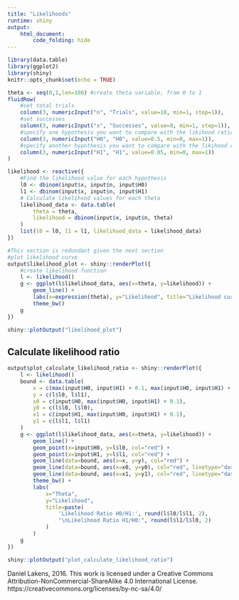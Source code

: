 ```yaml
---
title: "Likelihoods"
runtime: shiny
output: 
    html_document:
        code_folding: hide
---
```


```r
library(data.table)
library(ggplot2)
library(shiny)
knitr::opts_chunk$set(echo = TRUE)
```

```r
theta <- seq(0,1,len=100) #create theta variable, from 0 to 1
fluidRow(
    #set total trials
    column(3, numericInput("n", "Trials", value=10, min=1, step=1)),
    #set successes
    column(3, numericInput("x", "Successes", value=8, min=1, step=1)),
    #specify one hypothesis you want to compare with the likihood ratio
    column(3, numericInput("H0", "H0", value=0.5, min=0, max=1)),
    #specify another hypothesis you want to compare with the likihood ratio
    column(3, numericInput("H1", "H1", value=0.05, min=0, max=1))
)

likelihood <- reactive({
    #Find the likelihood value for each hypothesis
    l0 <- dbinom(input$x, input$n, input$H0)
    l1 <- dbinom(input$x, input$n, input$H1)
    # Calculate likelihood values for each theta
    likelihood_data <- data.table(
        theta = theta,
        likelihood = dbinom(input$x, input$n, theta)
    )
    list(l0 = l0, l1 = l1, likelihood_data = likelihood_data)
})
```

```r
#This section is redundant given the next section
#plot likelihood curve
output$likelihood_plot <- shiny::renderPlot({
    #create likelihood function
    l <- likelihood()
    g <- ggplot(l$likelihood_data, aes(x=theta, y=likelihood)) +
        geom_line() +
        labs(x=expression(theta), y="Likelihood", title="Likelihood curve") +
        theme_bw()
    g
})

shiny::plotOutput("likelihood_plot")
```

## Calculate likelihood ratio

```r
output$plot_calculate_likelihood_ratio <- shiny::renderPlot({
    l <- likelihood()
    bound <- data.table(
        x = c(max(input$H0, input$H1) + 0.1, max(input$H0, input$H1) + 0.1),
        y = c(l$l0, l$l1),
        x0 = c(input$H0, max(input$H0, input$H1) + 0.1),
        y0 = c(l$l0, l$l0),
        x1 = c(input$H1, max(input$H0, input$H1) + 0.1),
        y1 = c(l$l1, l$l1)
    )
    g <- ggplot(l$likelihood_data, aes(x=theta, y=likelihood)) +
        geom_line() +
        geom_point(x=input$H0, y=l$l0, col="red") +
        geom_point(x=input$H1, y=l$l1, col="red") +
        geom_line(data=bound, aes(x=x, y=y), col="red") +
        geom_line(data=bound, aes(x=x0, y=y0), col="red", linetype="dashed") +
        geom_line(data=bound, aes(x=x1, y=y1), col="red", linetype="dashed") +
        theme_bw() +
        labs(
            x="Theta",
            y="Likelihood",
            title=paste(
                'Likelihood Ratio H0/H1:', round(l$l0/l$l1, 2),
                "\nLikelihood Ratio H1/H0:", round(l$l1/l$l0, 2)
            )
        )
    g
})

shiny::plotOutput("plot_calculate_likelihood_ratio")
```


Daniel Lakens, 2016. 
This work is licensed under a Creative Commons Attribution-NonCommercial-ShareAlike 4.0 International License. https://creativecommons.org/licenses/by-nc-sa/4.0/